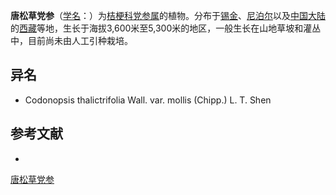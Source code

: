 {{Speciesbox
| name = 唐松草党参
| status = 
| status_system = 
| image =
| genus = Codonopsis
| species = thalictrifolia
| authority = Wall.
| subdivision_ranks =[[变种|变种]]
| subdivision =
* 唐松草党参 ''C. t.'' var. ''thalictrifolia''
* [[长花党参|长花党参]] ''C. t.'' var. ''mollis''
}}

'''唐松草党参'''（[[学名|学名]]：{{lang|la|''Codonopsis thalictrifolia''}}）为[[桔梗科|桔梗科]][[党参属|党参属]]的植物。分布于[[锡金|锡金]]、[[尼泊尔|尼泊尔]]以及[[中国大陆|中国大陆]]的[[西藏|西藏]]等地，生长于海拔3,600米至5,300米的地区，一般生长在山地草坡和灌丛中，目前尚未由人工引种栽培。

== 异名 ==
* Codonopsis thalictrifolia Wall. var. mollis (Chipp.) L. T. Shen

== 参考文献 ==
<div class="references-small">
* {{cite web| url =http://www.bioinfo.cn/db05/KmzwSpecies.php?action=view&id=3365| title =唐松草党参（原变种）| work =《中国高等植物数据库全库》| publisher =中国科学院微生物研究所| author =昆明植物研究所| accessdate =2009-02-24| deadurl =yes| archiveurl =https://web.archive.org/web/20160305095111/http://www.bioinfo.cn/db05/KmzwSpecies.php?action=view&id=3365| archivedate =2016-03-05}}
</div>
{{Taxonbar|from=Q10922847}}

[[Category:党参属|唐松草党参]]


{{植物小作品}}